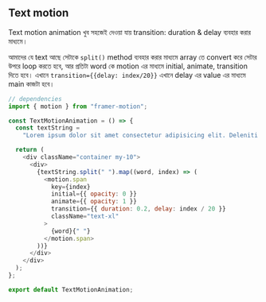 ## Text motion

Text motion animation খুব সহজেই দেওয়া যায় transition: duration & delay ব্যবহার করার মাধ্যমে।

আমাদের যে text আছে সেটাকে `split()` method ব্যবহার করার মাধ্যমে array তে convert করে সেটার উপরে loop করতে হবে, আর প্রতিটা word কে motion এর মাধ্যমে initial, animate, transition দিতে হবে। এখানে `transition={{delay: index/20}}` এখানে delay এর value এর মাধ্যমে main কাজটা হবে। 

```js copy showLineNumbers {5-6, 11-21}
// dependencies
import { motion } from "framer-motion";

const TextMotionAnimation = () => {
  const textString =
    "Lorem ipsum dolor sit amet consectetur adipisicing elit. Deleniti tenetur sed hic incidunt ipsum. Doloribus ea a vero ab dolore.";

  return (
    <div className="container my-10">
      <div>
        {textString.split(" ").map((word, index) => (
          <motion.span
            key={index}
            initial={{ opacity: 0 }}
            animate={{ opacity: 1 }}
            transition={{ duration: 0.2, delay: index / 20 }}
            className="text-xl"
          >
            {word}{" "}
          </motion.span>
        ))}
      </div>
    </div>
  );
};

export default TextMotionAnimation;
```

